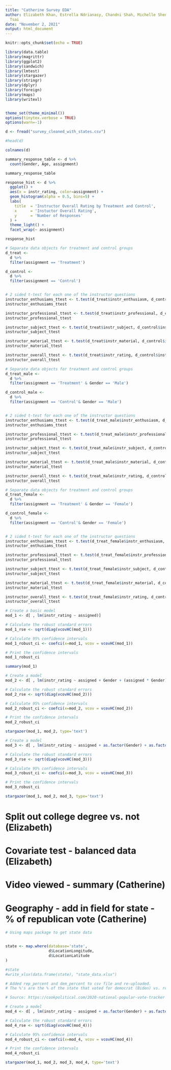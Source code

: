 ```yaml
---
title: "Catherine Survey EDA"
author: Elizabeth Khan, Estrella Ndrianasy, Chandni Shah, Michelle Shen, Catherine
  Tsai
date: "November 2, 2021"
output: html_document
---
```


```r
knitr::opts_chunk$set(echo = TRUE)
```

```r
library(data.table)
library(magrittr)
library(ggplot2)
library(sandwich)
library(lmtest)
library(stargazer)
library(stringr)
library(dplyr)
library(foreign)
library(maps)
library(writexl)


theme_set(theme_minimal())
options(tinytex.verbose = TRUE)
options(warn=-1)
```

```r
d <- fread("survey_cleaned_with_states.csv")

#head(d)

colnames(d)
```

```r
summary_response_table <- d %>%
  count(Gender, Age, assignment)

summary_response_table
```

```r

response_hist <- d %>%
  ggplot() +
  aes(x = instr_rating, color=assignment) +
  geom_histogram(alpha = 0.5, bins=5) +
  labs(
    title  = 'Instructor Overall Rating by Treatment and Control',
    x      = 'Instuctor Overall Rating',
    y      = 'Number of Responses'
  ) +
  theme_light() +
  facet_wrap(~ assignment)

response_hist


```


```r

# Separate data objects for treatment and control groups
d_treat <- 
  d %>% 
  filter(assignment == 'Treatment')

d_control <- 
  d %>% 
  filter(assignment == 'Control')


# 2 sided t-test for each one of the instructor questions
instructor_enthusiams_ttest <- t.test(d_treat$instr_enthusiasm, d_control$instr_enthusiasm, conf.level = 0.95)
instructor_enthusiams_ttest

instructor_professional_ttest <- t.test(d_treat$instr_professional, d_control$instr_professional, conf.level = 0.95)
instructor_professional_ttest

instructor_subject_ttest <- t.test(d_treat$instr_subject, d_control$instr_subject, conf.level = 0.95)
instructor_subject_ttest

instructor_material_ttest <- t.test(d_treat$instr_material, d_control$instr_material, conf.level = 0.95)
instructor_material_ttest

instructor_overall_ttest <- t.test(d_treat$instr_rating, d_control$instr_rating, conf.level = 0.95)
instructor_overall_ttest

```

```r

# Separate data objects for treatment and control groups
d_treat_male <- 
  d %>% 
  filter(assignment == 'Treatment' & Gender == 'Male')

d_control_male <- 
  d %>% 
  filter(assignment == 'Control'& Gender == 'Male')


# 2 sided t-test for each one of the instructor questions
instructor_enthusiams_ttest <- t.test(d_treat_male$instr_enthusiasm, d_control_male$instr_enthusiasm, conf.level = 0.95)
instructor_enthusiams_ttest

instructor_professional_ttest <- t.test(d_treat_male$instr_professional, d_control_male$instr_professional, conf.level = 0.95)
instructor_professional_ttest

instructor_subject_ttest <- t.test(d_treat_male$instr_subject, d_control_male$instr_subject, conf.level = 0.95)
instructor_subject_ttest

instructor_material_ttest <- t.test(d_treat_male$instr_material, d_control_male$instr_material, conf.level = 0.95)
instructor_material_ttest

instructor_overall_ttest <- t.test(d_treat_male$instr_rating, d_control_male$instr_rating, conf.level = 0.95)
instructor_overall_ttest

```

```r

# Separate data objects for treatment and control groups
d_treat_female <- 
  d %>% 
  filter(assignment == 'Treatment' & Gender == 'Female')

d_control_female <- 
  d %>% 
  filter(assignment == 'Control'& Gender == 'Female')


# 2 sided t-test for each one of the instructor questions
instructor_enthusiams_ttest <- t.test(d_treat_female$instr_enthusiasm, d_control_female$instr_enthusiasm, conf.level = 0.95)
instructor_enthusiams_ttest

instructor_professional_ttest <- t.test(d_treat_female$instr_professional, d_control_female$instr_professional, conf.level = 0.95)
instructor_professional_ttest

instructor_subject_ttest <- t.test(d_treat_female$instr_subject, d_control_female$instr_subject, conf.level = 0.95)
instructor_subject_ttest

instructor_material_ttest <- t.test(d_treat_female$instr_material, d_control_female$instr_material, conf.level = 0.95)
instructor_material_ttest

instructor_overall_ttest <- t.test(d_treat_female$instr_rating, d_control_female$instr_rating, conf.level = 0.95)
instructor_overall_ttest

```


```r

# Create a basic model
mod_1 <- d[ , lm(instr_rating ~ assigned)]

# Calculate the robust standard errors
mod_1_rse <- sqrt(diag(vcovHC(mod_1)))

# Calculate 95% confidence intervals
mod_1_robust_ci <- coefci(x=mod_1, vcov = vcovHC(mod_1))

# Print the confidence intervals
mod_1_robust_ci

summary(mod_1)

```


```r
# Create a model 
mod_2 <- d[ , lm(instr_rating ~ assigned + Gender + (assigned * Gender))]

# Calculate the robust standard errors
mod_2_rse <- sqrt(diag(vcovHC(mod_2)))

# Calculate 95% confidence intervals
mod_2_robust_ci <- coefci(x=mod_2, vcov = vcovHC(mod_2))

# Print the confidence intervals
mod_2_robust_ci

stargazer(mod_1, mod_2, type='text')
```


```r

# Create a model
mod_3 <- d[ , lm(instr_rating ~ assigned + as.factor(Gender) + as.factor(Age) + quiz_avg)]

# Calculate the robust standard errors
mod_3_rse <- sqrt(diag(vcovHC(mod_3)))

# Calculate 95% confidence intervals
mod_3_robust_ci <- coefci(x=mod_3, vcov = vcovHC(mod_3))

# Print the confidence intervals
mod_3_robust_ci

stargazer(mod_1, mod_2, mod_3, type='text')

```


# Split out college degree vs. not (Elizabeth)
# Covariate test - balanced data (Elizabeth)
# Video viewed - summary (Catherine)
# Geography - add in field for state - % of republican vote (Catherine)

```r
# Using maps package to get state data


state <- map.where(database='state', 
                   d$LocationLongitude, 
                   d$LocationLatitude
)


```

```r
#state
#write_xlsx(data.frame(state), "state_data.xlsx")

# Added rep_percent and dem_percent to csv file and re-uploaded.
# The %'s are the % of the state that voted for democrat (Biden) vs. republican (Trump) in 2020 presidential election

# Source: https://cookpolitical.com/2020-national-popular-vote-tracker


```

```r

# Create a model
mod_4 <- d[ , lm(instr_rating ~ assigned + as.factor(Gender) + as.factor(Age) + video_watched)]

# Calculate the robust standard errors
mod_4_rse <- sqrt(diag(vcovHC(mod_4)))

# Calculate 95% confidence intervals
mod_4_robust_ci <- coefci(x=mod_4, vcov = vcovHC(mod_4))

# Print the confidence intervals
mod_4_robust_ci

stargazer(mod_1, mod_2, mod_3, mod_4, type='text')

```
